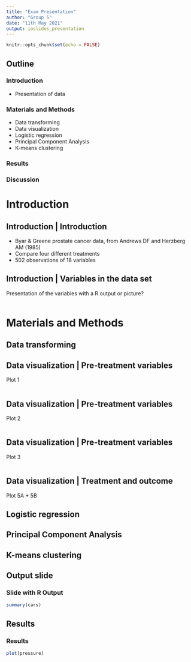 ```yaml
---
title: "Exam Presentation"
author: "Group 5"
date: "11th May 2021"
output: ioslides_presentation
---
```


```r
knitr::opts_chunk$set(echo = FALSE)
```

## Outline
### Introduction
- Presentation of data

### Materials and Methods
- Data transforming
- Data visualization
- Logistic regression
- Principal Component Analysis
- K-means clustering

### Results

### Discussion


# Introduction

## Introduction | Introduction
- Byar & Greene prostate cancer data, from Andrews DF and Herzberg AM (1985) 
- Compare four different treatments
- 502 observations of 18 variables

## Introduction | Variables in the data set

Presentation of the variables with a R output or picture?

```r

```


# Materials and Methods

## Data transforming

## Data visualization | Pre-treatment variables

Plot 1
```r

```

## Data visualization | Pre-treatment variables

Plot 2
```r

```

## Data visualization | Pre-treatment variables

Plot 3
```r

```

## Data visualization | Treatment and outcome

Plot 5A + 5B


## Logistic regression
### 

## Principal Component Analysis
### 

## K-means clustering
### 






##  Output slide
### Slide with R Output

```r
summary(cars)
```

## Results
### Results 

```r
plot(pressure)
```


